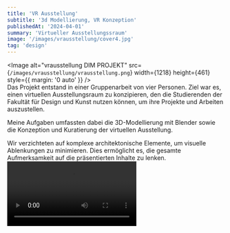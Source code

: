 ```yaml
---
title: 'VR Ausstellung'
subtitle: '3d Modellierung, VR Konzeption'
publishedAt: '2024-04-01'
summary: 'Virtueller Ausstellungssraum'
image: '/images/vrausstellung/cover4.jpg'
tag: 'design'
---
```

<Image
  alt="vrausstellung DIM PROJEKT"
  src={`/images/vrausstellung/vrausstellung.png`}
  width={1218}
  height={461}
  style={{ margin: '0 auto' }}
/>
<br/>
Das Projekt entstand in einer Gruppenarbeit von vier Personen. 
Ziel war es, einen virtuellen Ausstellungsraum zu konzipieren, den die Studierenden 
der Fakultät für Design und Kunst nutzen können, um ihre Projekte und Arbeiten auszustellen.

Meine Aufgaben umfassten dabei die 3D-Modellierung mit Blender sowie die Konzeption und 
Kuratierung der virtuellen Ausstellung.

Wir verzichteten auf komplexe architektonische Elemente, um visuelle Ablenkungen
 zu minimieren. Dies ermöglicht es, die gesamte Aufmerksamkeit auf die präsentierten 
 Inhalte zu lenken. 
 <br />
<video className="h-full w-full" controls>
      <source src="/videos/dimvideo.mp4" type="video/mp4" />
      Your browser does not support the video tag.
    </video>

